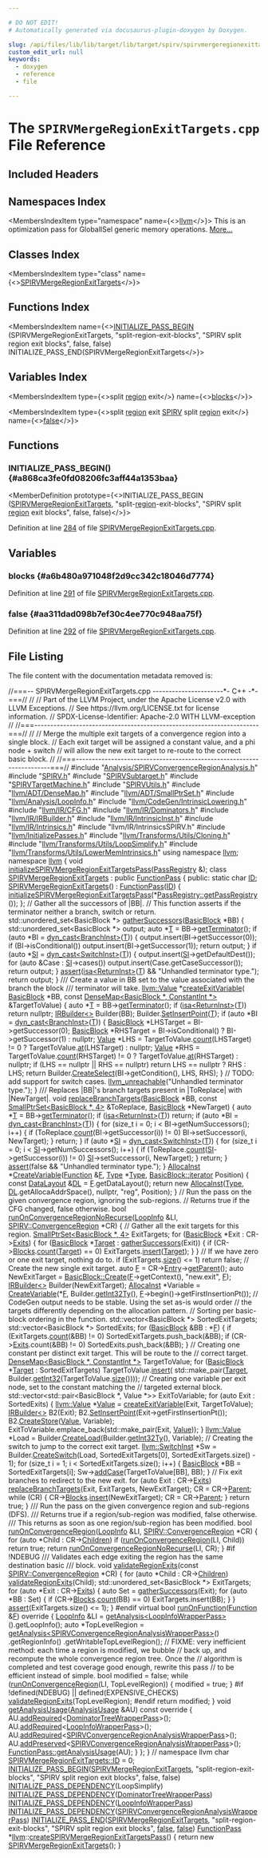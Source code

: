 ```yaml
---

# DO NOT EDIT!
# Automatically generated via docusaurus-plugin-doxygen by Doxygen.

slug: /api/files/lib/lib/target/lib/target/spirv/spirvmergeregionexittargets-cpp
custom_edit_url: null
keywords:
  - doxygen
  - reference
  - file

---
```





# The `SPIRVMergeRegionExitTargets.cpp` File Reference

<DoxygenPage pluginConfig={pluginConfig}>



## Included Headers

<IncludesList>
<IncludesListItem
  filePath="Analysis/SPIRVConvergenceRegionAnalysis.h"
  permalink="/docs/api/files/lib/lib/target/lib/target/spirv/lib/target/spirv/analysis/spirvconvergenceregionanalysis-h"
  isLocal="true" />
<IncludesListItem
  filePath="SPIRV.h"
  permalink="/docs/api/files/lib/lib/target/lib/target/spirv/spirv-h"
  isLocal="true" />
<IncludesListItem
  filePath="SPIRVSubtarget.h"
  permalink="/docs/api/files/lib/lib/target/lib/target/spirv/spirvsubtarget-h"
  isLocal="true" />
<IncludesListItem
  filePath="SPIRVTargetMachine.h"
  permalink="/docs/api/files/lib/lib/target/lib/target/spirv/spirvtargetmachine-h"
  isLocal="true" />
<IncludesListItem
  filePath="SPIRVUtils.h"
  permalink="/docs/api/files/lib/lib/target/lib/target/spirv/spirvutils-h"
  isLocal="true" />
<IncludesListItem
  filePath="llvm/ADT/DenseMap.h"
  permalink="/docs/api/files/include/include/llvm/include/llvm/adt/densemap-h"
  isLocal="true" />
<IncludesListItem
  filePath="llvm/ADT/SmallPtrSet.h"
  permalink="/docs/api/files/include/include/llvm/include/llvm/adt/smallptrset-h"
  isLocal="true" />
<IncludesListItem
  filePath="llvm/Analysis/LoopInfo.h"
  permalink="/docs/api/files/include/include/llvm/include/llvm/analysis/loopinfo-h"
  isLocal="true" />
<IncludesListItem
  filePath="llvm/CodeGen/IntrinsicLowering.h"
  permalink="/docs/api/files/include/include/llvm/include/llvm/codegen/intrinsiclowering-h"
  isLocal="true" />
<IncludesListItem
  filePath="llvm/IR/CFG.h"
  permalink="/docs/api/files/include/include/llvm/include/llvm/ir/cfg-h"
  isLocal="true" />
<IncludesListItem
  filePath="llvm/IR/Dominators.h"
  permalink="/docs/api/files/include/include/llvm/include/llvm/ir/dominators-h"
  isLocal="true" />
<IncludesListItem
  filePath="llvm/IR/IRBuilder.h"
  permalink="/docs/api/files/include/include/llvm/include/llvm/ir/irbuilder-h"
  isLocal="true" />
<IncludesListItem
  filePath="llvm/IR/IntrinsicInst.h"
  permalink="/docs/api/files/include/include/llvm/include/llvm/ir/intrinsicinst-h"
  isLocal="true" />
<IncludesListItem
  filePath="llvm/IR/Intrinsics.h"
  permalink="/docs/api/files/include/include/llvm/include/llvm/ir/intrinsics-h"
  isLocal="true" />
<IncludesListItem
  filePath="llvm/IR/IntrinsicsSPIRV.h"
  permalink=""
  isLocal="true" />
<IncludesListItem
  filePath="llvm/InitializePasses.h"
  permalink="/docs/api/files/include/include/llvm/initializepasses-h"
  isLocal="true" />
<IncludesListItem
  filePath="llvm/Transforms/Utils/Cloning.h"
  permalink="/docs/api/files/include/include/llvm/include/llvm/transforms/include/llvm/transforms/utils/cloning-h"
  isLocal="true" />
<IncludesListItem
  filePath="llvm/Transforms/Utils/LoopSimplify.h"
  permalink="/docs/api/files/include/include/llvm/include/llvm/transforms/include/llvm/transforms/utils/loopsimplify-h"
  isLocal="true" />
<IncludesListItem
  filePath="llvm/Transforms/Utils/LowerMemIntrinsics.h"
  permalink="/docs/api/files/include/include/llvm/include/llvm/transforms/include/llvm/transforms/utils/lowermemintrinsics-h"
  isLocal="true" />
</IncludesList>

## Namespaces Index

<MembersIndex>

<MembersIndexItem
  type="namespace"
  name={<><a href="/docs/api/namespaces/llvm">llvm</a></>}>
This is an optimization pass for GlobalISel generic memory operations. <a href="/docs/api/namespaces/llvm/#details">More...</a>
</MembersIndexItem>

</MembersIndex>

## Classes Index

<MembersIndex>

<MembersIndexItem
  type="class"
  name={<><a href="/docs/api/classes/llvm/spirvmergeregionexittargets">SPIRVMergeRegionExitTargets</a></>}>
</MembersIndexItem>

</MembersIndex>

## Functions Index

<MembersIndex>

<MembersIndexItem
  name={<><a href="#a868ca3fe0fd08206fc3aff44a1353baa">INITIALIZE&#95;PASS&#95;BEGIN</a> (SPIRVMergeRegionExitTargets, &quot;split-region-exit-blocks&quot;, &quot;SPIRV split region exit blocks&quot;, false, false) INITIALIZE&#95;PASS&#95;END(SPIRVMergeRegionExitTargets</>}>
</MembersIndexItem>

</MembersIndex>

## Variables Index

<MembersIndex>

<MembersIndexItem
  type={<>split <a href="/docs/api/files/lib/lib/target/lib/target/spirv/lib/target/spirv/analysis/spirvconvergenceregionanalysis-cpp/#a33444c93840b9e9bfdd93c96394c3408">region</a> exit</>}
  name={<><a href="#a6b480a971048f2d9cc342c18046d7774">blocks</a></>}>
</MembersIndexItem>

<MembersIndexItem
  type={<>split <a href="/docs/api/files/lib/lib/target/lib/target/spirv/lib/target/spirv/analysis/spirvconvergenceregionanalysis-cpp/#a33444c93840b9e9bfdd93c96394c3408">region</a> exit <a href="/docs/api/files/lib/lib/target/lib/target/spirv/spirvstructurizer-cpp/#abe947e84f8f6f19b15302c1641ad8415">SPIRV</a> split <a href="/docs/api/files/lib/lib/target/lib/target/spirv/lib/target/spirv/analysis/spirvconvergenceregionanalysis-cpp/#a33444c93840b9e9bfdd93c96394c3408">region</a> exit</>}
  name={<><a href="#aa311dad098b7ef30c4ee770c948aa75f">false</a></>}>
</MembersIndexItem>

</MembersIndex>


<SectionDefinition>

## Functions

### INITIALIZE&#95;PASS&#95;BEGIN() {#a868ca3fe0fd08206fc3aff44a1353baa}

<MemberDefinition
  prototype={<>INITIALIZE&#95;PASS&#95;BEGIN (<a href="/docs/api/classes/llvm/spirvmergeregionexittargets">SPIRVMergeRegionExitTargets</a>, &quot;split-<a href="/docs/api/files/lib/lib/target/lib/target/spirv/lib/target/spirv/analysis/spirvconvergenceregionanalysis-cpp/#a33444c93840b9e9bfdd93c96394c3408">region</a>-exit-blocks&quot;, &quot;SPIRV split <a href="/docs/api/files/lib/lib/target/lib/target/spirv/lib/target/spirv/analysis/spirvconvergenceregionanalysis-cpp/#a33444c93840b9e9bfdd93c96394c3408">region</a> exit blocks&quot;, false, false)</>}>

Definition at line <a href="#l00284">284</a> of file <a href="/docs/api/files/lib/lib/target/lib/target/spirv/spirvmergeregionexittargets-cpp">SPIRVMergeRegionExitTargets.cpp</a>.
</MemberDefinition>

</SectionDefinition>

<SectionDefinition>

## Variables

### blocks {#a6b480a971048f2d9cc342c18046d7774}

<MemberDefinition
  prototype="split region exit SPIRV split region exit blocks">

Definition at line <a href="#l00291">291</a> of file <a href="/docs/api/files/lib/lib/target/lib/target/spirv/spirvmergeregionexittargets-cpp">SPIRVMergeRegionExitTargets.cpp</a>.
</MemberDefinition>

### false {#aa311dad098b7ef30c4ee770c948aa75f}

<MemberDefinition
  prototype="split region exit SPIRV split region exit false">

Definition at line <a href="#l00292">292</a> of file <a href="/docs/api/files/lib/lib/target/lib/target/spirv/spirvmergeregionexittargets-cpp">SPIRVMergeRegionExitTargets.cpp</a>.
</MemberDefinition>

</SectionDefinition>

## File Listing

The file content with the documentation metadata removed is:

<ProgramListing>

<Link id="l00001" /><CodeLine lineNumber="1"><Highlight kind="comment">//===-- SPIRVMergeRegionExitTargets.cpp ----------------------&#42;- C++ -&#42;-===//</Highlight><Highlight kind="normal"></Highlight></CodeLine>
<Link id="l00002" /><CodeLine lineNumber="2"><Highlight kind="normal"></Highlight><Highlight kind="comment">//</Highlight><Highlight kind="normal"></Highlight></CodeLine>
<Link id="l00003" /><CodeLine lineNumber="3"><Highlight kind="normal"></Highlight><Highlight kind="comment">// Part of the LLVM Project, under the Apache License v2.0 with LLVM Exceptions.</Highlight><Highlight kind="normal"></Highlight></CodeLine>
<Link id="l00004" /><CodeLine lineNumber="4"><Highlight kind="normal"></Highlight><Highlight kind="comment">// See https://llvm.org/LICENSE.txt for license information.</Highlight><Highlight kind="normal"></Highlight></CodeLine>
<Link id="l00005" /><CodeLine lineNumber="5"><Highlight kind="normal"></Highlight><Highlight kind="comment">// SPDX-License-Identifier: Apache-2.0 WITH LLVM-exception</Highlight><Highlight kind="normal"></Highlight></CodeLine>
<Link id="l00006" /><CodeLine lineNumber="6"><Highlight kind="normal"></Highlight><Highlight kind="comment">//</Highlight><Highlight kind="normal"></Highlight></CodeLine>
<Link id="l00007" /><CodeLine lineNumber="7"><Highlight kind="normal"></Highlight><Highlight kind="comment">//===----------------------------------------------------------------------===//</Highlight><Highlight kind="normal"></Highlight></CodeLine>
<Link id="l00008" /><CodeLine lineNumber="8"><Highlight kind="normal"></Highlight><Highlight kind="comment">//</Highlight><Highlight kind="normal"></Highlight></CodeLine>
<Link id="l00009" /><CodeLine lineNumber="9"><Highlight kind="normal"></Highlight><Highlight kind="comment">// Merge the multiple exit targets of a convergence region into a single block.</Highlight><Highlight kind="normal"></Highlight></CodeLine>
<Link id="l00010" /><CodeLine lineNumber="10"><Highlight kind="normal"></Highlight><Highlight kind="comment">// Each exit target will be assigned a constant value, and a phi node + switch</Highlight><Highlight kind="normal"></Highlight></CodeLine>
<Link id="l00011" /><CodeLine lineNumber="11"><Highlight kind="normal"></Highlight><Highlight kind="comment">// will allow the new exit target to re-route to the correct basic block.</Highlight><Highlight kind="normal"></Highlight></CodeLine>
<Link id="l00012" /><CodeLine lineNumber="12"><Highlight kind="normal"></Highlight><Highlight kind="comment">//</Highlight><Highlight kind="normal"></Highlight></CodeLine>
<Link id="l00013" /><CodeLine lineNumber="13"><Highlight kind="normal"></Highlight><Highlight kind="comment">//===----------------------------------------------------------------------===//</Highlight><Highlight kind="normal"></Highlight></CodeLine>
<Link id="l00014" /><CodeLine lineNumber="14"><Highlight kind="normal"></Highlight></CodeLine>
<Link id="l00015" /><CodeLine lineNumber="15"><Highlight kind="normal"></Highlight><Highlight kind="preprocessor">#include &quot;<a href="/docs/api/files/lib/lib/target/lib/target/spirv/lib/target/spirv/analysis/spirvconvergenceregionanalysis-h">Analysis/SPIRVConvergenceRegionAnalysis.h</a>&quot;</Highlight><Highlight kind="normal"></Highlight></CodeLine>
<Link id="l00016" /><CodeLine lineNumber="16"><Highlight kind="normal"></Highlight><Highlight kind="preprocessor">#include &quot;<a href="/docs/api/files/lib/lib/target/lib/target/spirv/spirv-h">SPIRV.h</a>&quot;</Highlight><Highlight kind="normal"></Highlight></CodeLine>
<Link id="l00017" /><CodeLine lineNumber="17"><Highlight kind="normal"></Highlight><Highlight kind="preprocessor">#include &quot;<a href="/docs/api/files/lib/lib/target/lib/target/spirv/spirvsubtarget-h">SPIRVSubtarget.h</a>&quot;</Highlight><Highlight kind="normal"></Highlight></CodeLine>
<Link id="l00018" /><CodeLine lineNumber="18"><Highlight kind="normal"></Highlight><Highlight kind="preprocessor">#include &quot;<a href="/docs/api/files/lib/lib/target/lib/target/spirv/spirvtargetmachine-h">SPIRVTargetMachine.h</a>&quot;</Highlight><Highlight kind="normal"></Highlight></CodeLine>
<Link id="l00019" /><CodeLine lineNumber="19"><Highlight kind="normal"></Highlight><Highlight kind="preprocessor">#include &quot;<a href="/docs/api/files/lib/lib/target/lib/target/spirv/spirvutils-h">SPIRVUtils.h</a>&quot;</Highlight><Highlight kind="normal"></Highlight></CodeLine>
<Link id="l00020" /><CodeLine lineNumber="20"><Highlight kind="normal"></Highlight><Highlight kind="preprocessor">#include &quot;<a href="/docs/api/files/include/include/llvm/include/llvm/adt/densemap-h">llvm/ADT/DenseMap.h</a>&quot;</Highlight><Highlight kind="normal"></Highlight></CodeLine>
<Link id="l00021" /><CodeLine lineNumber="21"><Highlight kind="normal"></Highlight><Highlight kind="preprocessor">#include &quot;<a href="/docs/api/files/include/include/llvm/include/llvm/adt/smallptrset-h">llvm/ADT/SmallPtrSet.h</a>&quot;</Highlight><Highlight kind="normal"></Highlight></CodeLine>
<Link id="l00022" /><CodeLine lineNumber="22"><Highlight kind="normal"></Highlight><Highlight kind="preprocessor">#include &quot;<a href="/docs/api/files/include/include/llvm/include/llvm/analysis/loopinfo-h">llvm/Analysis/LoopInfo.h</a>&quot;</Highlight><Highlight kind="normal"></Highlight></CodeLine>
<Link id="l00023" /><CodeLine lineNumber="23"><Highlight kind="normal"></Highlight><Highlight kind="preprocessor">#include &quot;<a href="/docs/api/files/include/include/llvm/include/llvm/codegen/intrinsiclowering-h">llvm/CodeGen/IntrinsicLowering.h</a>&quot;</Highlight><Highlight kind="normal"></Highlight></CodeLine>
<Link id="l00024" /><CodeLine lineNumber="24"><Highlight kind="normal"></Highlight><Highlight kind="preprocessor">#include &quot;<a href="/docs/api/files/include/include/llvm/include/llvm/ir/cfg-h">llvm/IR/CFG.h</a>&quot;</Highlight><Highlight kind="normal"></Highlight></CodeLine>
<Link id="l00025" /><CodeLine lineNumber="25"><Highlight kind="normal"></Highlight><Highlight kind="preprocessor">#include &quot;<a href="/docs/api/files/include/include/llvm/include/llvm/ir/dominators-h">llvm/IR/Dominators.h</a>&quot;</Highlight><Highlight kind="normal"></Highlight></CodeLine>
<Link id="l00026" /><CodeLine lineNumber="26"><Highlight kind="normal"></Highlight><Highlight kind="preprocessor">#include &quot;<a href="/docs/api/files/include/include/llvm/include/llvm/ir/irbuilder-h">llvm/IR/IRBuilder.h</a>&quot;</Highlight><Highlight kind="normal"></Highlight></CodeLine>
<Link id="l00027" /><CodeLine lineNumber="27"><Highlight kind="normal"></Highlight><Highlight kind="preprocessor">#include &quot;<a href="/docs/api/files/include/include/llvm/include/llvm/ir/intrinsicinst-h">llvm/IR/IntrinsicInst.h</a>&quot;</Highlight><Highlight kind="normal"></Highlight></CodeLine>
<Link id="l00028" /><CodeLine lineNumber="28"><Highlight kind="normal"></Highlight><Highlight kind="preprocessor">#include &quot;<a href="/docs/api/files/include/include/llvm/include/llvm/ir/intrinsics-h">llvm/IR/Intrinsics.h</a>&quot;</Highlight><Highlight kind="normal"></Highlight></CodeLine>
<Link id="l00029" /><CodeLine lineNumber="29"><Highlight kind="normal"></Highlight><Highlight kind="preprocessor">#include &quot;llvm/IR/IntrinsicsSPIRV.h&quot;</Highlight><Highlight kind="normal"></Highlight></CodeLine>
<Link id="l00030" /><CodeLine lineNumber="30"><Highlight kind="normal"></Highlight><Highlight kind="preprocessor">#include &quot;<a href="/docs/api/files/include/include/llvm/initializepasses-h">llvm/InitializePasses.h</a>&quot;</Highlight><Highlight kind="normal"></Highlight></CodeLine>
<Link id="l00031" /><CodeLine lineNumber="31"><Highlight kind="normal"></Highlight><Highlight kind="preprocessor">#include &quot;<a href="/docs/api/files/include/include/llvm/include/llvm/transforms/include/llvm/transforms/utils/cloning-h">llvm/Transforms/Utils/Cloning.h</a>&quot;</Highlight><Highlight kind="normal"></Highlight></CodeLine>
<Link id="l00032" /><CodeLine lineNumber="32"><Highlight kind="normal"></Highlight><Highlight kind="preprocessor">#include &quot;<a href="/docs/api/files/include/include/llvm/include/llvm/transforms/include/llvm/transforms/utils/loopsimplify-h">llvm/Transforms/Utils/LoopSimplify.h</a>&quot;</Highlight><Highlight kind="normal"></Highlight></CodeLine>
<Link id="l00033" /><CodeLine lineNumber="33"><Highlight kind="normal"></Highlight><Highlight kind="preprocessor">#include &quot;<a href="/docs/api/files/include/include/llvm/include/llvm/transforms/include/llvm/transforms/utils/lowermemintrinsics-h">llvm/Transforms/Utils/LowerMemIntrinsics.h</a>&quot;</Highlight><Highlight kind="normal"></Highlight></CodeLine>
<Link id="l00034" /><CodeLine lineNumber="34"><Highlight kind="normal"></Highlight></CodeLine>
<Link id="l00035" /><CodeLine lineNumber="35"><Highlight kind="normal"></Highlight><Highlight kind="keyword">using namespace </Highlight><Highlight kind="normal"><a href="/docs/api/namespaces/llvm">llvm</a>;</Highlight></CodeLine>
<Link id="l00036" /><CodeLine lineNumber="36"><Highlight kind="normal"></Highlight></CodeLine>
<Link id="l00037" /><CodeLine lineNumber="37"><Highlight kind="normal"></Highlight><Highlight kind="keyword">namespace </Highlight><Highlight kind="normal"><a href="/docs/api/namespaces/llvm">llvm</a> &#123;</Highlight></CodeLine>
<Link id="l00038" /><CodeLine lineNumber="38" lineLink="/docs/api/namespaces/llvm/#a430c0cf370e733298df67b6d531e85fb"><Highlight kind="normal"></Highlight><Highlight kind="keywordtype">void</Highlight><Highlight kind="normal"> <a href="/docs/api/namespaces/llvm/#a430c0cf370e733298df67b6d531e85fb">initializeSPIRVMergeRegionExitTargetsPass</a>(<a href="/docs/api/classes/llvm/passregistry">PassRegistry</a> &amp;);</Highlight></CodeLine>
<Link id="l00039" /><CodeLine lineNumber="39"><Highlight kind="normal"></Highlight></CodeLine>
<Link id="l00040" /><CodeLine lineNumber="40" lineLink="/docs/api/classes/llvm/spirvmergeregionexittargets"><Highlight kind="normal"></Highlight><Highlight kind="keyword">class </Highlight><Highlight kind="normal"><a href="/docs/api/classes/llvm/spirvmergeregionexittargets/#a58dcf74500ebec372461f0eea22c0c12">SPIRVMergeRegionExitTargets</a> : </Highlight><Highlight kind="keyword">public</Highlight><Highlight kind="normal"> <a href="/docs/api/classes/llvm/functionpass/#a7691d83e3561f781cae4ce4a01bdfa93">FunctionPass</a> &#123;</Highlight></CodeLine>
<Link id="l00041" /><CodeLine lineNumber="41"><Highlight kind="normal"></Highlight><Highlight kind="keyword">public</Highlight><Highlight kind="normal">:</Highlight></CodeLine>
<Link id="l00042" /><CodeLine lineNumber="42" lineLink="/docs/api/classes/llvm/spirvmergeregionexittargets/#ab868af0b380c4241d617f133a85f3b58"><Highlight kind="normal">  </Highlight><Highlight kind="keyword">static</Highlight><Highlight kind="normal"> </Highlight><Highlight kind="keywordtype">char</Highlight><Highlight kind="normal"> <a href="/docs/api/classes/llvm/spirvmergeregionexittargets/#ab868af0b380c4241d617f133a85f3b58">ID</a>;</Highlight></CodeLine>
<Link id="l00043" /><CodeLine lineNumber="43"><Highlight kind="normal"></Highlight></CodeLine>
<Link id="l00044" /><CodeLine lineNumber="44" lineLink="/docs/api/classes/llvm/spirvmergeregionexittargets/#a58dcf74500ebec372461f0eea22c0c12"><Highlight kind="normal">  <a href="/docs/api/classes/llvm/spirvmergeregionexittargets/#a58dcf74500ebec372461f0eea22c0c12">SPIRVMergeRegionExitTargets</a>() : <a href="/docs/api/classes/llvm/functionpass/#a7691d83e3561f781cae4ce4a01bdfa93">FunctionPass</a>(<a href="/docs/api/classes/llvm/spirvmergeregionexittargets/#ab868af0b380c4241d617f133a85f3b58">ID</a>) &#123;</Highlight></CodeLine>
<Link id="l00045" /><CodeLine lineNumber="45"><Highlight kind="normal">    <a href="/docs/api/namespaces/llvm/#a430c0cf370e733298df67b6d531e85fb">initializeSPIRVMergeRegionExitTargetsPass</a>(&#42;<a href="/docs/api/classes/llvm/passregistry/#a05a729900b76c89e808c6c3094921b2f">PassRegistry::getPassRegistry</a>());</Highlight></CodeLine>
<Link id="l00046" /><CodeLine lineNumber="46"><Highlight kind="normal">  &#125;;</Highlight></CodeLine>
<Link id="l00047" /><CodeLine lineNumber="47"><Highlight kind="normal"></Highlight></CodeLine>
<Link id="l00048" /><CodeLine lineNumber="48"><Highlight kind="normal">  </Highlight><Highlight kind="comment">// Gather all the successors of |BB|.</Highlight><Highlight kind="normal"></Highlight></CodeLine>
<Link id="l00049" /><CodeLine lineNumber="49"><Highlight kind="normal">  </Highlight><Highlight kind="comment">// This function asserts if the terminator neither a branch, switch or return.</Highlight><Highlight kind="normal"></Highlight></CodeLine>
<Link id="l00050" /><CodeLine lineNumber="50" lineLink="/docs/api/classes/llvm/spirvmergeregionexittargets/#a1ec0b67cb3bfede0da5e10a3ef76d9eb"><Highlight kind="normal">  std::unordered&#95;set&lt;BasicBlock &#42;&gt; <a href="/docs/api/classes/llvm/spirvmergeregionexittargets/#a1ec0b67cb3bfede0da5e10a3ef76d9eb">gatherSuccessors</a>(<a href="/docs/api/classes/llvm/basicblock">BasicBlock</a> &#42;BB) &#123;</Highlight></CodeLine>
<Link id="l00051" /><CodeLine lineNumber="51"><Highlight kind="normal">    std::unordered&#95;set&lt;BasicBlock &#42;&gt; output;</Highlight></CodeLine>
<Link id="l00052" /><CodeLine lineNumber="52"><Highlight kind="normal">    </Highlight><Highlight kind="keyword">auto</Highlight><Highlight kind="normal"> &#42;<a href="/docs/api/files/lib/lib/target/lib/target/mips/mips16isellowering-cpp/#a0acb682b8260ab1c60b918599864e2e5">T</a> = BB-&gt;<a href="/docs/api/classes/llvm/basicblock/#aef9e9fcf4c5dfce90276ca16d91b8e46">getTerminator</a>();</Highlight></CodeLine>
<Link id="l00053" /><CodeLine lineNumber="53"><Highlight kind="normal"></Highlight></CodeLine>
<Link id="l00054" /><CodeLine lineNumber="54"><Highlight kind="normal">    </Highlight><Highlight kind="keywordflow">if</Highlight><Highlight kind="normal"> (</Highlight><Highlight kind="keyword">auto</Highlight><Highlight kind="normal"> &#42;BI = <a href="/docs/api/namespaces/llvm/#a22eeee01734061ac1b31ccd994c49eef">dyn&#95;cast&lt;BranchInst&gt;</a>(<a href="/docs/api/files/lib/lib/target/lib/target/mips/mips16isellowering-cpp/#a0acb682b8260ab1c60b918599864e2e5">T</a>)) &#123;</Highlight></CodeLine>
<Link id="l00055" /><CodeLine lineNumber="55"><Highlight kind="normal">      output.insert(BI-&gt;getSuccessor(0));</Highlight></CodeLine>
<Link id="l00056" /><CodeLine lineNumber="56"><Highlight kind="normal">      </Highlight><Highlight kind="keywordflow">if</Highlight><Highlight kind="normal"> (BI-&gt;isConditional())</Highlight></CodeLine>
<Link id="l00057" /><CodeLine lineNumber="57"><Highlight kind="normal">        output.insert(BI-&gt;getSuccessor(1));</Highlight></CodeLine>
<Link id="l00058" /><CodeLine lineNumber="58"><Highlight kind="normal">      </Highlight><Highlight kind="keywordflow">return</Highlight><Highlight kind="normal"> output;</Highlight></CodeLine>
<Link id="l00059" /><CodeLine lineNumber="59"><Highlight kind="normal">    &#125;</Highlight></CodeLine>
<Link id="l00060" /><CodeLine lineNumber="60"><Highlight kind="normal"></Highlight></CodeLine>
<Link id="l00061" /><CodeLine lineNumber="61"><Highlight kind="normal">    </Highlight><Highlight kind="keywordflow">if</Highlight><Highlight kind="normal"> (</Highlight><Highlight kind="keyword">auto</Highlight><Highlight kind="normal"> &#42;<a href="/docs/api/namespaces/llvm/si">SI</a> = <a href="/docs/api/namespaces/llvm/#a22eeee01734061ac1b31ccd994c49eef">dyn&#95;cast&lt;SwitchInst&gt;</a>(<a href="/docs/api/files/lib/lib/target/lib/target/mips/mips16isellowering-cpp/#a0acb682b8260ab1c60b918599864e2e5">T</a>)) &#123;</Highlight></CodeLine>
<Link id="l00062" /><CodeLine lineNumber="62"><Highlight kind="normal">      output.insert(<a href="/docs/api/namespaces/llvm/si">SI</a>-&gt;getDefaultDest());</Highlight></CodeLine>
<Link id="l00063" /><CodeLine lineNumber="63"><Highlight kind="normal">      </Highlight><Highlight kind="keywordflow">for</Highlight><Highlight kind="normal"> (</Highlight><Highlight kind="keyword">auto</Highlight><Highlight kind="normal"> &amp;Case : <a href="/docs/api/namespaces/llvm/si">SI</a>-&gt;cases())</Highlight></CodeLine>
<Link id="l00064" /><CodeLine lineNumber="64"><Highlight kind="normal">        output.insert(Case.getCaseSuccessor());</Highlight></CodeLine>
<Link id="l00065" /><CodeLine lineNumber="65"><Highlight kind="normal">      </Highlight><Highlight kind="keywordflow">return</Highlight><Highlight kind="normal"> output;</Highlight></CodeLine>
<Link id="l00066" /><CodeLine lineNumber="66"><Highlight kind="normal">    &#125;</Highlight></CodeLine>
<Link id="l00067" /><CodeLine lineNumber="67"><Highlight kind="normal"></Highlight></CodeLine>
<Link id="l00068" /><CodeLine lineNumber="68"><Highlight kind="normal">    <a href="/docs/api/files/lib/lib/target/lib/target/amdgpu/silowercontrolflow-cpp/#a4868c5d81c5ccc98c47aeab6244346a0">assert</a>(<a href="/docs/api/namespaces/llvm/#a92ca992e52dddc420f4b069cae06dfbe">isa&lt;ReturnInst&gt;</a>(<a href="/docs/api/files/lib/lib/target/lib/target/mips/mips16isellowering-cpp/#a0acb682b8260ab1c60b918599864e2e5">T</a>) &amp;&amp; </Highlight><Highlight kind="stringliteral">&quot;Unhandled terminator type.&quot;</Highlight><Highlight kind="normal">);</Highlight></CodeLine>
<Link id="l00069" /><CodeLine lineNumber="69"><Highlight kind="normal">    </Highlight><Highlight kind="keywordflow">return</Highlight><Highlight kind="normal"> output;</Highlight></CodeLine>
<Link id="l00070" /><CodeLine lineNumber="70"><Highlight kind="normal">  &#125;</Highlight></CodeLine>
<Link id="l00071" /><CodeLine lineNumber="71"><Highlight kind="normal"></Highlight><Highlight kind="comment"></Highlight></CodeLine>
<Link id="l00072" /><CodeLine lineNumber="72"><Highlight kind="comment">  /// Create a value in BB set to the value associated with the branch the block</Highlight></CodeLine>
<Link id="l00073" /><CodeLine lineNumber="73"><Highlight kind="comment">  /// terminator will take.</Highlight><Highlight kind="normal"></Highlight></CodeLine>
<Link id="l00074" /><CodeLine lineNumber="74" lineLink="/docs/api/classes/llvm/spirvmergeregionexittargets/#a8fcf014aa7d3fd2461ab2349b397b647"><Highlight kind="normal">  <a href="/docs/api/classes/llvm/value">llvm::Value</a> &#42;<a href="/docs/api/classes/llvm/spirvmergeregionexittargets/#a8fcf014aa7d3fd2461ab2349b397b647">createExitVariable</a>(</Highlight></CodeLine>
<Link id="l00075" /><CodeLine lineNumber="75"><Highlight kind="normal">      <a href="/docs/api/classes/llvm/basicblock">BasicBlock</a> &#42;BB,</Highlight></CodeLine>
<Link id="l00076" /><CodeLine lineNumber="76"><Highlight kind="normal">      </Highlight><Highlight kind="keyword">const</Highlight><Highlight kind="normal"> <a href="/docs/api/classes/llvm/densemap">DenseMap&lt;BasicBlock &#42;, ConstantInt &#42;&gt;</a> &amp;TargetToValue) &#123;</Highlight></CodeLine>
<Link id="l00077" /><CodeLine lineNumber="77"><Highlight kind="normal">    </Highlight><Highlight kind="keyword">auto</Highlight><Highlight kind="normal"> &#42;<a href="/docs/api/files/lib/lib/target/lib/target/mips/mips16isellowering-cpp/#a0acb682b8260ab1c60b918599864e2e5">T</a> = BB-&gt;<a href="/docs/api/classes/llvm/basicblock/#aef9e9fcf4c5dfce90276ca16d91b8e46">getTerminator</a>();</Highlight></CodeLine>
<Link id="l00078" /><CodeLine lineNumber="78"><Highlight kind="normal">    </Highlight><Highlight kind="keywordflow">if</Highlight><Highlight kind="normal"> (<a href="/docs/api/namespaces/llvm/#a92ca992e52dddc420f4b069cae06dfbe">isa&lt;ReturnInst&gt;</a>(<a href="/docs/api/files/lib/lib/target/lib/target/mips/mips16isellowering-cpp/#a0acb682b8260ab1c60b918599864e2e5">T</a>))</Highlight></CodeLine>
<Link id="l00079" /><CodeLine lineNumber="79"><Highlight kind="normal">      </Highlight><Highlight kind="keywordflow">return</Highlight><Highlight kind="normal"> </Highlight><Highlight kind="keyword">nullptr</Highlight><Highlight kind="normal">;</Highlight></CodeLine>
<Link id="l00080" /><CodeLine lineNumber="80"><Highlight kind="normal"></Highlight></CodeLine>
<Link id="l00081" /><CodeLine lineNumber="81"><Highlight kind="normal">    <a href="/docs/api/classes/llvm/irbuilder">IRBuilder&lt;&gt;</a> Builder(BB);</Highlight></CodeLine>
<Link id="l00082" /><CodeLine lineNumber="82"><Highlight kind="normal">    Builder.<a href="/docs/api/classes/llvm/irbuilderbase/#ace45cae6925c65e9d6916e09dd5b17cc">SetInsertPoint</a>(<a href="/docs/api/files/lib/lib/target/lib/target/mips/mips16isellowering-cpp/#a0acb682b8260ab1c60b918599864e2e5">T</a>);</Highlight></CodeLine>
<Link id="l00083" /><CodeLine lineNumber="83"><Highlight kind="normal"></Highlight></CodeLine>
<Link id="l00084" /><CodeLine lineNumber="84"><Highlight kind="normal">    </Highlight><Highlight kind="keywordflow">if</Highlight><Highlight kind="normal"> (</Highlight><Highlight kind="keyword">auto</Highlight><Highlight kind="normal"> &#42;BI = <a href="/docs/api/namespaces/llvm/#a22eeee01734061ac1b31ccd994c49eef">dyn&#95;cast&lt;BranchInst&gt;</a>(<a href="/docs/api/files/lib/lib/target/lib/target/mips/mips16isellowering-cpp/#a0acb682b8260ab1c60b918599864e2e5">T</a>)) &#123;</Highlight></CodeLine>
<Link id="l00085" /><CodeLine lineNumber="85"><Highlight kind="normal"></Highlight></CodeLine>
<Link id="l00086" /><CodeLine lineNumber="86"><Highlight kind="normal">      <a href="/docs/api/classes/llvm/basicblock">BasicBlock</a> &#42;LHSTarget = BI-&gt;getSuccessor(0);</Highlight></CodeLine>
<Link id="l00087" /><CodeLine lineNumber="87"><Highlight kind="normal">      <a href="/docs/api/classes/llvm/basicblock">BasicBlock</a> &#42;RHSTarget =</Highlight></CodeLine>
<Link id="l00088" /><CodeLine lineNumber="88"><Highlight kind="normal">          BI-&gt;isConditional() ? BI-&gt;getSuccessor(1) : </Highlight><Highlight kind="keyword">nullptr</Highlight><Highlight kind="normal">;</Highlight></CodeLine>
<Link id="l00089" /><CodeLine lineNumber="89"><Highlight kind="normal"></Highlight></CodeLine>
<Link id="l00090" /><CodeLine lineNumber="90"><Highlight kind="normal">      <a href="/docs/api/classes/llvm/value">Value</a> &#42;LHS = TargetToValue.<a href="/docs/api/classes/llvm/densemapbase/#a53408c95a7bfb5443b43fb2134c3eb23">count</a>(LHSTarget) != 0</Highlight></CodeLine>
<Link id="l00091" /><CodeLine lineNumber="91"><Highlight kind="normal">                       ? TargetToValue.<a href="/docs/api/classes/llvm/densemapbase/#a6cf1231457e9dca2d160ee236da9dfaa">at</a>(LHSTarget)</Highlight></CodeLine>
<Link id="l00092" /><CodeLine lineNumber="92"><Highlight kind="normal">                       : </Highlight><Highlight kind="keyword">nullptr</Highlight><Highlight kind="normal">;</Highlight></CodeLine>
<Link id="l00093" /><CodeLine lineNumber="93"><Highlight kind="normal">      <a href="/docs/api/classes/llvm/value">Value</a> &#42;RHS = TargetToValue.<a href="/docs/api/classes/llvm/densemapbase/#a53408c95a7bfb5443b43fb2134c3eb23">count</a>(RHSTarget) != 0</Highlight></CodeLine>
<Link id="l00094" /><CodeLine lineNumber="94"><Highlight kind="normal">                       ? TargetToValue.<a href="/docs/api/classes/llvm/densemapbase/#a6cf1231457e9dca2d160ee236da9dfaa">at</a>(RHSTarget)</Highlight></CodeLine>
<Link id="l00095" /><CodeLine lineNumber="95"><Highlight kind="normal">                       : </Highlight><Highlight kind="keyword">nullptr</Highlight><Highlight kind="normal">;</Highlight></CodeLine>
<Link id="l00096" /><CodeLine lineNumber="96"><Highlight kind="normal"></Highlight></CodeLine>
<Link id="l00097" /><CodeLine lineNumber="97"><Highlight kind="normal">      </Highlight><Highlight kind="keywordflow">if</Highlight><Highlight kind="normal"> (LHS == </Highlight><Highlight kind="keyword">nullptr</Highlight><Highlight kind="normal"> || RHS == </Highlight><Highlight kind="keyword">nullptr</Highlight><Highlight kind="normal">)</Highlight></CodeLine>
<Link id="l00098" /><CodeLine lineNumber="98"><Highlight kind="normal">        </Highlight><Highlight kind="keywordflow">return</Highlight><Highlight kind="normal"> LHS == </Highlight><Highlight kind="keyword">nullptr</Highlight><Highlight kind="normal"> ? RHS : LHS;</Highlight></CodeLine>
<Link id="l00099" /><CodeLine lineNumber="99"><Highlight kind="normal">      </Highlight><Highlight kind="keywordflow">return</Highlight><Highlight kind="normal"> Builder.<a href="/docs/api/classes/llvm/irbuilderbase/#a49b228f797f9b3563256da446100c3ac">CreateSelect</a>(BI-&gt;getCondition(), LHS, RHS);</Highlight></CodeLine>
<Link id="l00100" /><CodeLine lineNumber="100"><Highlight kind="normal">    &#125;</Highlight></CodeLine>
<Link id="l00101" /><CodeLine lineNumber="101"><Highlight kind="normal"></Highlight></CodeLine>
<Link id="l00102" /><CodeLine lineNumber="102"><Highlight kind="normal">    </Highlight><Highlight kind="comment">// TODO: add support for switch cases.</Highlight><Highlight kind="normal"></Highlight></CodeLine>
<Link id="l00103" /><CodeLine lineNumber="103"><Highlight kind="normal">    <a href="/docs/api/files/include/include/llvm/include/llvm/support/errorhandling-h/#ace243f5c25697a1107cce46626b3dc94">llvm&#95;unreachable</a>(</Highlight><Highlight kind="stringliteral">&quot;Unhandled terminator type.&quot;</Highlight><Highlight kind="normal">);</Highlight></CodeLine>
<Link id="l00104" /><CodeLine lineNumber="104"><Highlight kind="normal">  &#125;</Highlight></CodeLine>
<Link id="l00105" /><CodeLine lineNumber="105"><Highlight kind="normal"></Highlight><Highlight kind="comment"></Highlight></CodeLine>
<Link id="l00106" /><CodeLine lineNumber="106"><Highlight kind="comment">  /// Replaces |BB|&#39;s branch targets present in |ToReplace| with |NewTarget|.</Highlight><Highlight kind="normal"></Highlight></CodeLine>
<Link id="l00107" /><CodeLine lineNumber="107" lineLink="/docs/api/classes/llvm/spirvmergeregionexittargets/#a345ec4bbdfd40d9bf6166ae3bf29c5ab"><Highlight kind="normal">  </Highlight><Highlight kind="keywordtype">void</Highlight><Highlight kind="normal"> <a href="/docs/api/classes/llvm/spirvmergeregionexittargets/#a345ec4bbdfd40d9bf6166ae3bf29c5ab">replaceBranchTargets</a>(<a href="/docs/api/classes/llvm/basicblock">BasicBlock</a> &#42;BB,</Highlight></CodeLine>
<Link id="l00108" /><CodeLine lineNumber="108"><Highlight kind="normal">                            </Highlight><Highlight kind="keyword">const</Highlight><Highlight kind="normal"> <a href="/docs/api/classes/llvm/smallptrset">SmallPtrSet&lt;BasicBlock &#42;, 4&gt;</a> &amp;ToReplace,</Highlight></CodeLine>
<Link id="l00109" /><CodeLine lineNumber="109"><Highlight kind="normal">                            <a href="/docs/api/classes/llvm/basicblock">BasicBlock</a> &#42;NewTarget) &#123;</Highlight></CodeLine>
<Link id="l00110" /><CodeLine lineNumber="110"><Highlight kind="normal">    </Highlight><Highlight kind="keyword">auto</Highlight><Highlight kind="normal"> &#42;<a href="/docs/api/files/lib/lib/target/lib/target/mips/mips16isellowering-cpp/#a0acb682b8260ab1c60b918599864e2e5">T</a> = BB-&gt;<a href="/docs/api/classes/llvm/basicblock/#aef9e9fcf4c5dfce90276ca16d91b8e46">getTerminator</a>();</Highlight></CodeLine>
<Link id="l00111" /><CodeLine lineNumber="111"><Highlight kind="normal">    </Highlight><Highlight kind="keywordflow">if</Highlight><Highlight kind="normal"> (<a href="/docs/api/namespaces/llvm/#a92ca992e52dddc420f4b069cae06dfbe">isa&lt;ReturnInst&gt;</a>(<a href="/docs/api/files/lib/lib/target/lib/target/mips/mips16isellowering-cpp/#a0acb682b8260ab1c60b918599864e2e5">T</a>))</Highlight></CodeLine>
<Link id="l00112" /><CodeLine lineNumber="112"><Highlight kind="normal">      </Highlight><Highlight kind="keywordflow">return</Highlight><Highlight kind="normal">;</Highlight></CodeLine>
<Link id="l00113" /><CodeLine lineNumber="113"><Highlight kind="normal"></Highlight></CodeLine>
<Link id="l00114" /><CodeLine lineNumber="114"><Highlight kind="normal">    </Highlight><Highlight kind="keywordflow">if</Highlight><Highlight kind="normal"> (</Highlight><Highlight kind="keyword">auto</Highlight><Highlight kind="normal"> &#42;BI = <a href="/docs/api/namespaces/llvm/#a22eeee01734061ac1b31ccd994c49eef">dyn&#95;cast&lt;BranchInst&gt;</a>(<a href="/docs/api/files/lib/lib/target/lib/target/mips/mips16isellowering-cpp/#a0acb682b8260ab1c60b918599864e2e5">T</a>)) &#123;</Highlight></CodeLine>
<Link id="l00115" /><CodeLine lineNumber="115"><Highlight kind="normal">      </Highlight><Highlight kind="keywordflow">for</Highlight><Highlight kind="normal"> (</Highlight><Highlight kind="keywordtype">size&#95;t</Highlight><Highlight kind="normal"> i = 0; i &lt; BI-&gt;getNumSuccessors(); i++) &#123;</Highlight></CodeLine>
<Link id="l00116" /><CodeLine lineNumber="116"><Highlight kind="normal">        </Highlight><Highlight kind="keywordflow">if</Highlight><Highlight kind="normal"> (ToReplace.<a href="/docs/api/classes/llvm/smallptrsetimpl/#a1f475b0df44ebd7169e720fa1bf9169e">count</a>(BI-&gt;getSuccessor(i)) != 0)</Highlight></CodeLine>
<Link id="l00117" /><CodeLine lineNumber="117"><Highlight kind="normal">          BI-&gt;setSuccessor(i, NewTarget);</Highlight></CodeLine>
<Link id="l00118" /><CodeLine lineNumber="118"><Highlight kind="normal">      &#125;</Highlight></CodeLine>
<Link id="l00119" /><CodeLine lineNumber="119"><Highlight kind="normal">      </Highlight><Highlight kind="keywordflow">return</Highlight><Highlight kind="normal">;</Highlight></CodeLine>
<Link id="l00120" /><CodeLine lineNumber="120"><Highlight kind="normal">    &#125;</Highlight></CodeLine>
<Link id="l00121" /><CodeLine lineNumber="121"><Highlight kind="normal"></Highlight></CodeLine>
<Link id="l00122" /><CodeLine lineNumber="122"><Highlight kind="normal">    </Highlight><Highlight kind="keywordflow">if</Highlight><Highlight kind="normal"> (</Highlight><Highlight kind="keyword">auto</Highlight><Highlight kind="normal"> &#42;<a href="/docs/api/namespaces/llvm/si">SI</a> = <a href="/docs/api/namespaces/llvm/#a22eeee01734061ac1b31ccd994c49eef">dyn&#95;cast&lt;SwitchInst&gt;</a>(<a href="/docs/api/files/lib/lib/target/lib/target/mips/mips16isellowering-cpp/#a0acb682b8260ab1c60b918599864e2e5">T</a>)) &#123;</Highlight></CodeLine>
<Link id="l00123" /><CodeLine lineNumber="123"><Highlight kind="normal">      </Highlight><Highlight kind="keywordflow">for</Highlight><Highlight kind="normal"> (</Highlight><Highlight kind="keywordtype">size&#95;t</Highlight><Highlight kind="normal"> i = 0; i &lt; <a href="/docs/api/namespaces/llvm/si">SI</a>-&gt;getNumSuccessors(); i++) &#123;</Highlight></CodeLine>
<Link id="l00124" /><CodeLine lineNumber="124"><Highlight kind="normal">        </Highlight><Highlight kind="keywordflow">if</Highlight><Highlight kind="normal"> (ToReplace.<a href="/docs/api/classes/llvm/smallptrsetimpl/#a1f475b0df44ebd7169e720fa1bf9169e">count</a>(<a href="/docs/api/namespaces/llvm/si">SI</a>-&gt;getSuccessor(i)) != 0)</Highlight></CodeLine>
<Link id="l00125" /><CodeLine lineNumber="125"><Highlight kind="normal">          <a href="/docs/api/namespaces/llvm/si">SI</a>-&gt;setSuccessor(i, NewTarget);</Highlight></CodeLine>
<Link id="l00126" /><CodeLine lineNumber="126"><Highlight kind="normal">      &#125;</Highlight></CodeLine>
<Link id="l00127" /><CodeLine lineNumber="127"><Highlight kind="normal">      </Highlight><Highlight kind="keywordflow">return</Highlight><Highlight kind="normal">;</Highlight></CodeLine>
<Link id="l00128" /><CodeLine lineNumber="128"><Highlight kind="normal">    &#125;</Highlight></CodeLine>
<Link id="l00129" /><CodeLine lineNumber="129"><Highlight kind="normal"></Highlight></CodeLine>
<Link id="l00130" /><CodeLine lineNumber="130"><Highlight kind="normal">    <a href="/docs/api/files/lib/lib/target/lib/target/amdgpu/silowercontrolflow-cpp/#a4868c5d81c5ccc98c47aeab6244346a0">assert</a>(</Highlight><Highlight kind="keyword">false</Highlight><Highlight kind="normal"> &amp;&amp; </Highlight><Highlight kind="stringliteral">&quot;Unhandled terminator type.&quot;</Highlight><Highlight kind="normal">);</Highlight></CodeLine>
<Link id="l00131" /><CodeLine lineNumber="131"><Highlight kind="normal">  &#125;</Highlight></CodeLine>
<Link id="l00132" /><CodeLine lineNumber="132"><Highlight kind="normal"></Highlight></CodeLine>
<Link id="l00133" /><CodeLine lineNumber="133" lineLink="/docs/api/classes/llvm/spirvmergeregionexittargets/#af75c2371f15b620a55369f94b9e674a4"><Highlight kind="normal">  <a href="/docs/api/classes/llvm/allocainst">AllocaInst</a> &#42;<a href="/docs/api/classes/llvm/spirvmergeregionexittargets/#af75c2371f15b620a55369f94b9e674a4">CreateVariable</a>(<a href="/docs/api/classes/llvm/function">Function</a> &amp;<a href="/docs/api/files/lib/lib/support/md5-cpp/#a96d73bbd7af15cb1fc38c3f4a3bd82e9">F</a>, <a href="/docs/api/classes/llvm/type">Type</a> &#42;<a href="/docs/api/classes/llvm/type">Type</a>,</Highlight></CodeLine>
<Link id="l00134" /><CodeLine lineNumber="134"><Highlight kind="normal">                             <a href="/docs/api/classes/llvm/basicblock/#a98c0a84a5dfa8bce341c829709f171e5">BasicBlock::iterator</a> Position) &#123;</Highlight></CodeLine>
<Link id="l00135" /><CodeLine lineNumber="135"><Highlight kind="normal">    </Highlight><Highlight kind="keyword">const</Highlight><Highlight kind="normal"> <a href="/docs/api/classes/llvm/datalayout">DataLayout</a> &amp;<a href="/docs/api/files/lib/lib/target/lib/target/arm/armslshardening-cpp/#ad467c4ab9119043f9b7750ab986be61a">DL</a> = <a href="/docs/api/files/lib/lib/support/md5-cpp/#a96d73bbd7af15cb1fc38c3f4a3bd82e9">F</a>.getDataLayout();</Highlight></CodeLine>
<Link id="l00136" /><CodeLine lineNumber="136"><Highlight kind="normal">    </Highlight><Highlight kind="keywordflow">return</Highlight><Highlight kind="normal"> </Highlight><Highlight kind="keyword">new</Highlight><Highlight kind="normal"> <a href="/docs/api/classes/llvm/allocainst">AllocaInst</a>(<a href="/docs/api/classes/llvm/type">Type</a>, <a href="/docs/api/files/lib/lib/target/lib/target/arm/armslshardening-cpp/#ad467c4ab9119043f9b7750ab986be61a">DL</a>.getAllocaAddrSpace(), </Highlight><Highlight kind="keyword">nullptr</Highlight><Highlight kind="normal">, </Highlight><Highlight kind="stringliteral">&quot;reg&quot;</Highlight><Highlight kind="normal">,</Highlight></CodeLine>
<Link id="l00137" /><CodeLine lineNumber="137"><Highlight kind="normal">                          Position);</Highlight></CodeLine>
<Link id="l00138" /><CodeLine lineNumber="138"><Highlight kind="normal">  &#125;</Highlight></CodeLine>
<Link id="l00139" /><CodeLine lineNumber="139"><Highlight kind="normal"></Highlight></CodeLine>
<Link id="l00140" /><CodeLine lineNumber="140"><Highlight kind="normal">  </Highlight><Highlight kind="comment">// Run the pass on the given convergence region, ignoring the sub-regions.</Highlight><Highlight kind="normal"></Highlight></CodeLine>
<Link id="l00141" /><CodeLine lineNumber="141"><Highlight kind="normal">  </Highlight><Highlight kind="comment">// Returns true if the CFG changed, false otherwise.</Highlight><Highlight kind="normal"></Highlight></CodeLine>
<Link id="l00142" /><CodeLine lineNumber="142" lineLink="/docs/api/classes/llvm/spirvmergeregionexittargets/#ab6f626d7c6ac0566eb109ca95019549f"><Highlight kind="normal">  </Highlight><Highlight kind="keywordtype">bool</Highlight><Highlight kind="normal"> <a href="/docs/api/classes/llvm/spirvmergeregionexittargets/#ab6f626d7c6ac0566eb109ca95019549f">runOnConvergenceRegionNoRecurse</a>(<a href="/docs/api/classes/llvm/loopinfo">LoopInfo</a> &amp;LI,</Highlight></CodeLine>
<Link id="l00143" /><CodeLine lineNumber="143"><Highlight kind="normal">                                       <a href="/docs/api/classes/llvm/spirv/convergenceregion">SPIRV::ConvergenceRegion</a> &#42;CR) &#123;</Highlight></CodeLine>
<Link id="l00144" /><CodeLine lineNumber="144"><Highlight kind="normal">    </Highlight><Highlight kind="comment">// Gather all the exit targets for this region.</Highlight><Highlight kind="normal"></Highlight></CodeLine>
<Link id="l00145" /><CodeLine lineNumber="145"><Highlight kind="normal">    <a href="/docs/api/classes/llvm/smallptrset">SmallPtrSet&lt;BasicBlock &#42;, 4&gt;</a> ExitTargets;</Highlight></CodeLine>
<Link id="l00146" /><CodeLine lineNumber="146"><Highlight kind="normal">    </Highlight><Highlight kind="keywordflow">for</Highlight><Highlight kind="normal"> (<a href="/docs/api/classes/llvm/basicblock">BasicBlock</a> &#42;Exit : CR-&gt;<a href="/docs/api/classes/llvm/spirv/convergenceregion/#a6e6b5913e784f02d6394854bfa298fff">Exits</a>) &#123;</Highlight></CodeLine>
<Link id="l00147" /><CodeLine lineNumber="147"><Highlight kind="normal">      </Highlight><Highlight kind="keywordflow">for</Highlight><Highlight kind="normal"> (<a href="/docs/api/classes/llvm/basicblock">BasicBlock</a> &#42;<a href="/docs/api/classes/llvm/target">Target</a> : <a href="/docs/api/classes/llvm/spirvmergeregionexittargets/#a1ec0b67cb3bfede0da5e10a3ef76d9eb">gatherSuccessors</a>(Exit)) &#123;</Highlight></CodeLine>
<Link id="l00148" /><CodeLine lineNumber="148"><Highlight kind="normal">        </Highlight><Highlight kind="keywordflow">if</Highlight><Highlight kind="normal"> (CR-&gt;<a href="/docs/api/classes/llvm/spirv/convergenceregion/#afa22070b4f97f878349b3537b3ca915b">Blocks</a>.<a href="/docs/api/classes/llvm/smallptrsetimpl/#a1f475b0df44ebd7169e720fa1bf9169e">count</a>(<a href="/docs/api/classes/llvm/target">Target</a>) == 0)</Highlight></CodeLine>
<Link id="l00149" /><CodeLine lineNumber="149"><Highlight kind="normal">          ExitTargets.<a href="/docs/api/classes/llvm/smallptrsetimpl/#a9d834ae3da8c62c2b668dada51335eb0">insert</a>(<a href="/docs/api/classes/llvm/target">Target</a>);</Highlight></CodeLine>
<Link id="l00150" /><CodeLine lineNumber="150"><Highlight kind="normal">      &#125;</Highlight></CodeLine>
<Link id="l00151" /><CodeLine lineNumber="151"><Highlight kind="normal">    &#125;</Highlight></CodeLine>
<Link id="l00152" /><CodeLine lineNumber="152"><Highlight kind="normal"></Highlight></CodeLine>
<Link id="l00153" /><CodeLine lineNumber="153"><Highlight kind="normal">    </Highlight><Highlight kind="comment">// If we have zero or one exit target, nothing do to.</Highlight><Highlight kind="normal"></Highlight></CodeLine>
<Link id="l00154" /><CodeLine lineNumber="154"><Highlight kind="normal">    </Highlight><Highlight kind="keywordflow">if</Highlight><Highlight kind="normal"> (ExitTargets.<a href="/docs/api/classes/llvm/smallptrsetimplbase/#a0e1c3175b0ac22fe3853651c28e1ecb8">size</a>() &lt;= 1)</Highlight></CodeLine>
<Link id="l00155" /><CodeLine lineNumber="155"><Highlight kind="normal">      </Highlight><Highlight kind="keywordflow">return</Highlight><Highlight kind="normal"> </Highlight><Highlight kind="keyword">false</Highlight><Highlight kind="normal">;</Highlight></CodeLine>
<Link id="l00156" /><CodeLine lineNumber="156"><Highlight kind="normal"></Highlight></CodeLine>
<Link id="l00157" /><CodeLine lineNumber="157"><Highlight kind="normal">    </Highlight><Highlight kind="comment">// Create the new single exit target.</Highlight><Highlight kind="normal"></Highlight></CodeLine>
<Link id="l00158" /><CodeLine lineNumber="158"><Highlight kind="normal">    </Highlight><Highlight kind="keyword">auto</Highlight><Highlight kind="normal"> <a href="/docs/api/files/lib/lib/support/md5-cpp/#a96d73bbd7af15cb1fc38c3f4a3bd82e9">F</a> = CR-&gt;<a href="/docs/api/classes/llvm/spirv/convergenceregion/#ac3c675ed896d4263b41685bc71b2fa7f">Entry</a>-&gt;<a href="/docs/api/classes/llvm/basicblock/#a1b4bf7c97cdc8159fd73d48063f0b250">getParent</a>();</Highlight></CodeLine>
<Link id="l00159" /><CodeLine lineNumber="159"><Highlight kind="normal">    </Highlight><Highlight kind="keyword">auto</Highlight><Highlight kind="normal"> NewExitTarget = <a href="/docs/api/classes/llvm/basicblock/#a4a5b798214be930cf8e133c032ba0129">BasicBlock::Create</a>(<a href="/docs/api/files/lib/lib/support/md5-cpp/#a96d73bbd7af15cb1fc38c3f4a3bd82e9">F</a>-&gt;getContext(), </Highlight><Highlight kind="stringliteral">&quot;new.exit&quot;</Highlight><Highlight kind="normal">, <a href="/docs/api/files/lib/lib/support/md5-cpp/#a96d73bbd7af15cb1fc38c3f4a3bd82e9">F</a>);</Highlight></CodeLine>
<Link id="l00160" /><CodeLine lineNumber="160"><Highlight kind="normal">    <a href="/docs/api/classes/llvm/irbuilder">IRBuilder&lt;&gt;</a> Builder(NewExitTarget);</Highlight></CodeLine>
<Link id="l00161" /><CodeLine lineNumber="161"><Highlight kind="normal"></Highlight></CodeLine>
<Link id="l00162" /><CodeLine lineNumber="162"><Highlight kind="normal">    <a href="/docs/api/classes/llvm/allocainst">AllocaInst</a> &#42;Variable = <a href="/docs/api/classes/llvm/spirvmergeregionexittargets/#af75c2371f15b620a55369f94b9e674a4">CreateVariable</a>(&#42;<a href="/docs/api/files/lib/lib/support/md5-cpp/#a96d73bbd7af15cb1fc38c3f4a3bd82e9">F</a>, Builder.<a href="/docs/api/classes/llvm/irbuilderbase/#a5852dc0d180581d34902e8abcbf7e930">getInt32Ty</a>(),</Highlight></CodeLine>
<Link id="l00163" /><CodeLine lineNumber="163"><Highlight kind="normal">                                          <a href="/docs/api/files/lib/lib/support/md5-cpp/#a96d73bbd7af15cb1fc38c3f4a3bd82e9">F</a>-&gt;begin()-&gt;getFirstInsertionPt());</Highlight></CodeLine>
<Link id="l00164" /><CodeLine lineNumber="164"><Highlight kind="normal"></Highlight></CodeLine>
<Link id="l00165" /><CodeLine lineNumber="165"><Highlight kind="normal">    </Highlight><Highlight kind="comment">// CodeGen output needs to be stable. Using the set as-is would order</Highlight><Highlight kind="normal"></Highlight></CodeLine>
<Link id="l00166" /><CodeLine lineNumber="166"><Highlight kind="normal">    </Highlight><Highlight kind="comment">// the targets differently depending on the allocation pattern.</Highlight><Highlight kind="normal"></Highlight></CodeLine>
<Link id="l00167" /><CodeLine lineNumber="167"><Highlight kind="normal">    </Highlight><Highlight kind="comment">// Sorting per basic-block ordering in the function.</Highlight><Highlight kind="normal"></Highlight></CodeLine>
<Link id="l00168" /><CodeLine lineNumber="168"><Highlight kind="normal">    std::vector&lt;BasicBlock &#42;&gt; SortedExitTargets;</Highlight></CodeLine>
<Link id="l00169" /><CodeLine lineNumber="169"><Highlight kind="normal">    std::vector&lt;BasicBlock &#42;&gt; SortedExits;</Highlight></CodeLine>
<Link id="l00170" /><CodeLine lineNumber="170"><Highlight kind="normal">    </Highlight><Highlight kind="keywordflow">for</Highlight><Highlight kind="normal"> (<a href="/docs/api/classes/llvm/basicblock">BasicBlock</a> &amp;BB : &#42;<a href="/docs/api/files/lib/lib/support/md5-cpp/#a96d73bbd7af15cb1fc38c3f4a3bd82e9">F</a>) &#123;</Highlight></CodeLine>
<Link id="l00171" /><CodeLine lineNumber="171"><Highlight kind="normal">      </Highlight><Highlight kind="keywordflow">if</Highlight><Highlight kind="normal"> (ExitTargets.<a href="/docs/api/classes/llvm/smallptrsetimpl/#a1f475b0df44ebd7169e720fa1bf9169e">count</a>(&amp;BB) != 0)</Highlight></CodeLine>
<Link id="l00172" /><CodeLine lineNumber="172"><Highlight kind="normal">        SortedExitTargets.push&#95;back(&amp;BB);</Highlight></CodeLine>
<Link id="l00173" /><CodeLine lineNumber="173"><Highlight kind="normal">      </Highlight><Highlight kind="keywordflow">if</Highlight><Highlight kind="normal"> (CR-&gt;<a href="/docs/api/classes/llvm/spirv/convergenceregion/#a6e6b5913e784f02d6394854bfa298fff">Exits</a>.count(&amp;BB) != 0)</Highlight></CodeLine>
<Link id="l00174" /><CodeLine lineNumber="174"><Highlight kind="normal">        SortedExits.push&#95;back(&amp;BB);</Highlight></CodeLine>
<Link id="l00175" /><CodeLine lineNumber="175"><Highlight kind="normal">    &#125;</Highlight></CodeLine>
<Link id="l00176" /><CodeLine lineNumber="176"><Highlight kind="normal"></Highlight></CodeLine>
<Link id="l00177" /><CodeLine lineNumber="177"><Highlight kind="normal">    </Highlight><Highlight kind="comment">// Creating one constant per distinct exit target. This will be route to the</Highlight><Highlight kind="normal"></Highlight></CodeLine>
<Link id="l00178" /><CodeLine lineNumber="178"><Highlight kind="normal">    </Highlight><Highlight kind="comment">// correct target.</Highlight><Highlight kind="normal"></Highlight></CodeLine>
<Link id="l00179" /><CodeLine lineNumber="179"><Highlight kind="normal">    <a href="/docs/api/classes/llvm/densemap">DenseMap&lt;BasicBlock &#42;, ConstantInt &#42;&gt;</a> TargetToValue;</Highlight></CodeLine>
<Link id="l00180" /><CodeLine lineNumber="180"><Highlight kind="normal">    </Highlight><Highlight kind="keywordflow">for</Highlight><Highlight kind="normal"> (<a href="/docs/api/classes/llvm/basicblock">BasicBlock</a> &#42;<a href="/docs/api/classes/llvm/target">Target</a> : SortedExitTargets)</Highlight></CodeLine>
<Link id="l00181" /><CodeLine lineNumber="181"><Highlight kind="normal">      TargetToValue.<a href="/docs/api/classes/llvm/densemapbase/#adb33f3ede2f5bfc9b3ee658aaf648492">insert</a>(</Highlight></CodeLine>
<Link id="l00182" /><CodeLine lineNumber="182"><Highlight kind="normal">          std::make&#95;pair(<a href="/docs/api/classes/llvm/target">Target</a>, Builder.<a href="/docs/api/classes/llvm/irbuilderbase/#a8246a9e9405ffe2a9d8d020a949c8e96">getInt32</a>(TargetToValue.<a href="/docs/api/classes/llvm/densemapbase/#a3d95cc2d359b8d9ed5bd9504b44930b5">size</a>())));</Highlight></CodeLine>
<Link id="l00183" /><CodeLine lineNumber="183"><Highlight kind="normal"></Highlight></CodeLine>
<Link id="l00184" /><CodeLine lineNumber="184"><Highlight kind="normal">    </Highlight><Highlight kind="comment">// Creating one variable per exit node, set to the constant matching the</Highlight><Highlight kind="normal"></Highlight></CodeLine>
<Link id="l00185" /><CodeLine lineNumber="185"><Highlight kind="normal">    </Highlight><Highlight kind="comment">// targeted external block.</Highlight><Highlight kind="normal"></Highlight></CodeLine>
<Link id="l00186" /><CodeLine lineNumber="186"><Highlight kind="normal">    std::vector&lt;std::pair&lt;BasicBlock &#42;, Value &#42;&gt;&gt; ExitToVariable;</Highlight></CodeLine>
<Link id="l00187" /><CodeLine lineNumber="187"><Highlight kind="normal">    </Highlight><Highlight kind="keywordflow">for</Highlight><Highlight kind="normal"> (</Highlight><Highlight kind="keyword">auto</Highlight><Highlight kind="normal"> Exit : SortedExits) &#123;</Highlight></CodeLine>
<Link id="l00188" /><CodeLine lineNumber="188"><Highlight kind="normal">      <a href="/docs/api/classes/llvm/value">llvm::Value</a> &#42;<a href="/docs/api/classes/llvm/value">Value</a> = <a href="/docs/api/classes/llvm/spirvmergeregionexittargets/#a8fcf014aa7d3fd2461ab2349b397b647">createExitVariable</a>(Exit, TargetToValue);</Highlight></CodeLine>
<Link id="l00189" /><CodeLine lineNumber="189"><Highlight kind="normal">      <a href="/docs/api/classes/llvm/irbuilder">IRBuilder&lt;&gt;</a> B2(Exit);</Highlight></CodeLine>
<Link id="l00190" /><CodeLine lineNumber="190"><Highlight kind="normal">      B2.<a href="/docs/api/classes/llvm/irbuilderbase/#ace45cae6925c65e9d6916e09dd5b17cc">SetInsertPoint</a>(Exit-&gt;getFirstInsertionPt());</Highlight></CodeLine>
<Link id="l00191" /><CodeLine lineNumber="191"><Highlight kind="normal">      B2.<a href="/docs/api/classes/llvm/irbuilderbase/#aabfc20af4dcf7d94262824dcac2e7bed">CreateStore</a>(<a href="/docs/api/classes/llvm/value">Value</a>, Variable);</Highlight></CodeLine>
<Link id="l00192" /><CodeLine lineNumber="192"><Highlight kind="normal">      ExitToVariable.emplace&#95;back(std::make&#95;pair(Exit, <a href="/docs/api/classes/llvm/value">Value</a>));</Highlight></CodeLine>
<Link id="l00193" /><CodeLine lineNumber="193"><Highlight kind="normal">    &#125;</Highlight></CodeLine>
<Link id="l00194" /><CodeLine lineNumber="194"><Highlight kind="normal"></Highlight></CodeLine>
<Link id="l00195" /><CodeLine lineNumber="195"><Highlight kind="normal">    <a href="/docs/api/classes/llvm/value">llvm::Value</a> &#42;Load = Builder.<a href="/docs/api/classes/llvm/irbuilderbase/#a9b01712e5f196d6d3d021ef23aad50e4">CreateLoad</a>(Builder.<a href="/docs/api/classes/llvm/irbuilderbase/#a5852dc0d180581d34902e8abcbf7e930">getInt32Ty</a>(), Variable);</Highlight></CodeLine>
<Link id="l00196" /><CodeLine lineNumber="196"><Highlight kind="normal"></Highlight></CodeLine>
<Link id="l00197" /><CodeLine lineNumber="197"><Highlight kind="normal">    </Highlight><Highlight kind="comment">// Creating the switch to jump to the correct exit target.</Highlight><Highlight kind="normal"></Highlight></CodeLine>
<Link id="l00198" /><CodeLine lineNumber="198"><Highlight kind="normal">    <a href="/docs/api/classes/llvm/switchinst">llvm::SwitchInst</a> &#42;Sw = Builder.<a href="/docs/api/classes/llvm/irbuilderbase/#a8b123015de85b2f41b0deda2aeaad9d3">CreateSwitch</a>(Load, SortedExitTargets&#91;0&#93;,</Highlight></CodeLine>
<Link id="l00199" /><CodeLine lineNumber="199"><Highlight kind="normal">                                                SortedExitTargets.size() - 1);</Highlight></CodeLine>
<Link id="l00200" /><CodeLine lineNumber="200"><Highlight kind="normal">    </Highlight><Highlight kind="keywordflow">for</Highlight><Highlight kind="normal"> (</Highlight><Highlight kind="keywordtype">size&#95;t</Highlight><Highlight kind="normal"> i = 1; i &lt; SortedExitTargets.size(); i++) &#123;</Highlight></CodeLine>
<Link id="l00201" /><CodeLine lineNumber="201"><Highlight kind="normal">      <a href="/docs/api/classes/llvm/basicblock">BasicBlock</a> &#42;BB = SortedExitTargets&#91;i&#93;;</Highlight></CodeLine>
<Link id="l00202" /><CodeLine lineNumber="202"><Highlight kind="normal">      Sw-&gt;<a href="/docs/api/classes/llvm/switchinst/#a62abc2475d09c01d583ba24a487898fd">addCase</a>(TargetToValue&#91;BB&#93;, BB);</Highlight></CodeLine>
<Link id="l00203" /><CodeLine lineNumber="203"><Highlight kind="normal">    &#125;</Highlight></CodeLine>
<Link id="l00204" /><CodeLine lineNumber="204"><Highlight kind="normal"></Highlight></CodeLine>
<Link id="l00205" /><CodeLine lineNumber="205"><Highlight kind="normal">    </Highlight><Highlight kind="comment">// Fix exit branches to redirect to the new exit.</Highlight><Highlight kind="normal"></Highlight></CodeLine>
<Link id="l00206" /><CodeLine lineNumber="206"><Highlight kind="normal">    </Highlight><Highlight kind="keywordflow">for</Highlight><Highlight kind="normal"> (</Highlight><Highlight kind="keyword">auto</Highlight><Highlight kind="normal"> Exit : CR-&gt;<a href="/docs/api/classes/llvm/spirv/convergenceregion/#a6e6b5913e784f02d6394854bfa298fff">Exits</a>)</Highlight></CodeLine>
<Link id="l00207" /><CodeLine lineNumber="207"><Highlight kind="normal">      <a href="/docs/api/classes/llvm/spirvmergeregionexittargets/#a345ec4bbdfd40d9bf6166ae3bf29c5ab">replaceBranchTargets</a>(Exit, ExitTargets, NewExitTarget);</Highlight></CodeLine>
<Link id="l00208" /><CodeLine lineNumber="208"><Highlight kind="normal"></Highlight></CodeLine>
<Link id="l00209" /><CodeLine lineNumber="209"><Highlight kind="normal">    CR = CR-&gt;<a href="/docs/api/classes/llvm/spirv/convergenceregion/#aaeb69d9d2c4abebdcfe778fb8d337559">Parent</a>;</Highlight></CodeLine>
<Link id="l00210" /><CodeLine lineNumber="210"><Highlight kind="normal">    </Highlight><Highlight kind="keywordflow">while</Highlight><Highlight kind="normal"> (CR) &#123;</Highlight></CodeLine>
<Link id="l00211" /><CodeLine lineNumber="211"><Highlight kind="normal">      CR-&gt;<a href="/docs/api/classes/llvm/spirv/convergenceregion/#afa22070b4f97f878349b3537b3ca915b">Blocks</a>.<a href="/docs/api/classes/llvm/smallptrsetimpl/#a9d834ae3da8c62c2b668dada51335eb0">insert</a>(NewExitTarget);</Highlight></CodeLine>
<Link id="l00212" /><CodeLine lineNumber="212"><Highlight kind="normal">      CR = CR-&gt;<a href="/docs/api/classes/llvm/spirv/convergenceregion/#aaeb69d9d2c4abebdcfe778fb8d337559">Parent</a>;</Highlight></CodeLine>
<Link id="l00213" /><CodeLine lineNumber="213"><Highlight kind="normal">    &#125;</Highlight></CodeLine>
<Link id="l00214" /><CodeLine lineNumber="214"><Highlight kind="normal"></Highlight></CodeLine>
<Link id="l00215" /><CodeLine lineNumber="215"><Highlight kind="normal">    </Highlight><Highlight kind="keywordflow">return</Highlight><Highlight kind="normal"> </Highlight><Highlight kind="keyword">true</Highlight><Highlight kind="normal">;</Highlight></CodeLine>
<Link id="l00216" /><CodeLine lineNumber="216"><Highlight kind="normal">  &#125;</Highlight></CodeLine>
<Link id="l00217" /><CodeLine lineNumber="217"><Highlight kind="normal"></Highlight><Highlight kind="comment"></Highlight></CodeLine>
<Link id="l00218" /><CodeLine lineNumber="218"><Highlight kind="comment">  /// Run the pass on the given convergence region and sub-regions (DFS).</Highlight></CodeLine>
<Link id="l00219" /><CodeLine lineNumber="219"><Highlight kind="comment">  /// Returns true if a region/sub-region was modified, false otherwise.</Highlight></CodeLine>
<Link id="l00220" /><CodeLine lineNumber="220"><Highlight kind="comment">  /// This returns as soon as one region/sub-region has been modified.</Highlight><Highlight kind="normal"></Highlight></CodeLine>
<Link id="l00221" /><CodeLine lineNumber="221" lineLink="/docs/api/classes/llvm/spirvmergeregionexittargets/#a3d5989dfd2ec8d890a429b55c3051009"><Highlight kind="normal">  </Highlight><Highlight kind="keywordtype">bool</Highlight><Highlight kind="normal"> <a href="/docs/api/classes/llvm/spirvmergeregionexittargets/#a3d5989dfd2ec8d890a429b55c3051009">runOnConvergenceRegion</a>(<a href="/docs/api/classes/llvm/loopinfo">LoopInfo</a> &amp;LI, <a href="/docs/api/classes/llvm/spirv/convergenceregion">SPIRV::ConvergenceRegion</a> &#42;CR) &#123;</Highlight></CodeLine>
<Link id="l00222" /><CodeLine lineNumber="222"><Highlight kind="normal">    </Highlight><Highlight kind="keywordflow">for</Highlight><Highlight kind="normal"> (</Highlight><Highlight kind="keyword">auto</Highlight><Highlight kind="normal"> &#42;Child : CR-&gt;<a href="/docs/api/classes/llvm/spirv/convergenceregion/#a03d34ea2d838e32c2f5b374a650090c7">Children</a>)</Highlight></CodeLine>
<Link id="l00223" /><CodeLine lineNumber="223"><Highlight kind="normal">      </Highlight><Highlight kind="keywordflow">if</Highlight><Highlight kind="normal"> (<a href="/docs/api/classes/llvm/spirvmergeregionexittargets/#a3d5989dfd2ec8d890a429b55c3051009">runOnConvergenceRegion</a>(LI, Child))</Highlight></CodeLine>
<Link id="l00224" /><CodeLine lineNumber="224"><Highlight kind="normal">        </Highlight><Highlight kind="keywordflow">return</Highlight><Highlight kind="normal"> </Highlight><Highlight kind="keyword">true</Highlight><Highlight kind="normal">;</Highlight></CodeLine>
<Link id="l00225" /><CodeLine lineNumber="225"><Highlight kind="normal"></Highlight></CodeLine>
<Link id="l00226" /><CodeLine lineNumber="226"><Highlight kind="normal">    </Highlight><Highlight kind="keywordflow">return</Highlight><Highlight kind="normal"> <a href="/docs/api/classes/llvm/spirvmergeregionexittargets/#ab6f626d7c6ac0566eb109ca95019549f">runOnConvergenceRegionNoRecurse</a>(LI, CR);</Highlight></CodeLine>
<Link id="l00227" /><CodeLine lineNumber="227"><Highlight kind="normal">  &#125;</Highlight></CodeLine>
<Link id="l00228" /><CodeLine lineNumber="228"><Highlight kind="normal"></Highlight></CodeLine>
<Link id="l00229" /><CodeLine lineNumber="229"><Highlight kind="normal"></Highlight><Highlight kind="preprocessor">#if !NDEBUG</Highlight><Highlight kind="comment"></Highlight></CodeLine>
<Link id="l00230" /><CodeLine lineNumber="230"><Highlight kind="comment">  /// Validates each edge exiting the region has the same destination basic</Highlight></CodeLine>
<Link id="l00231" /><CodeLine lineNumber="231"><Highlight kind="comment">  /// block.</Highlight><Highlight kind="normal"></Highlight></CodeLine>
<Link id="l00232" /><CodeLine lineNumber="232" lineLink="/docs/api/classes/llvm/spirvmergeregionexittargets/#acfe976c548c22cd8ced77067f5413881"><Highlight kind="normal">  </Highlight><Highlight kind="keywordtype">void</Highlight><Highlight kind="normal"> <a href="/docs/api/classes/llvm/spirvmergeregionexittargets/#acfe976c548c22cd8ced77067f5413881">validateRegionExits</a>(</Highlight><Highlight kind="keyword">const</Highlight><Highlight kind="normal"> <a href="/docs/api/classes/llvm/spirv/convergenceregion">SPIRV::ConvergenceRegion</a> &#42;CR) &#123;</Highlight></CodeLine>
<Link id="l00233" /><CodeLine lineNumber="233"><Highlight kind="normal">    </Highlight><Highlight kind="keywordflow">for</Highlight><Highlight kind="normal"> (</Highlight><Highlight kind="keyword">auto</Highlight><Highlight kind="normal"> &#42;Child : CR-&gt;<a href="/docs/api/classes/llvm/spirv/convergenceregion/#a03d34ea2d838e32c2f5b374a650090c7">Children</a>)</Highlight></CodeLine>
<Link id="l00234" /><CodeLine lineNumber="234"><Highlight kind="normal">      <a href="/docs/api/classes/llvm/spirvmergeregionexittargets/#acfe976c548c22cd8ced77067f5413881">validateRegionExits</a>(Child);</Highlight></CodeLine>
<Link id="l00235" /><CodeLine lineNumber="235"><Highlight kind="normal"></Highlight></CodeLine>
<Link id="l00236" /><CodeLine lineNumber="236"><Highlight kind="normal">    std::unordered&#95;set&lt;BasicBlock &#42;&gt; ExitTargets;</Highlight></CodeLine>
<Link id="l00237" /><CodeLine lineNumber="237"><Highlight kind="normal">    </Highlight><Highlight kind="keywordflow">for</Highlight><Highlight kind="normal"> (</Highlight><Highlight kind="keyword">auto</Highlight><Highlight kind="normal"> &#42;Exit : CR-&gt;<a href="/docs/api/classes/llvm/spirv/convergenceregion/#a6e6b5913e784f02d6394854bfa298fff">Exits</a>) &#123;</Highlight></CodeLine>
<Link id="l00238" /><CodeLine lineNumber="238"><Highlight kind="normal">      </Highlight><Highlight kind="keyword">auto</Highlight><Highlight kind="normal"> Set = <a href="/docs/api/classes/llvm/spirvmergeregionexittargets/#a1ec0b67cb3bfede0da5e10a3ef76d9eb">gatherSuccessors</a>(Exit);</Highlight></CodeLine>
<Link id="l00239" /><CodeLine lineNumber="239"><Highlight kind="normal">      </Highlight><Highlight kind="keywordflow">for</Highlight><Highlight kind="normal"> (</Highlight><Highlight kind="keyword">auto</Highlight><Highlight kind="normal"> &#42;BB : Set) &#123;</Highlight></CodeLine>
<Link id="l00240" /><CodeLine lineNumber="240"><Highlight kind="normal">        </Highlight><Highlight kind="keywordflow">if</Highlight><Highlight kind="normal"> (CR-&gt;<a href="/docs/api/classes/llvm/spirv/convergenceregion/#afa22070b4f97f878349b3537b3ca915b">Blocks</a>.<a href="/docs/api/classes/llvm/smallptrsetimpl/#a1f475b0df44ebd7169e720fa1bf9169e">count</a>(BB) == 0)</Highlight></CodeLine>
<Link id="l00241" /><CodeLine lineNumber="241"><Highlight kind="normal">          ExitTargets.insert(BB);</Highlight></CodeLine>
<Link id="l00242" /><CodeLine lineNumber="242"><Highlight kind="normal">      &#125;</Highlight></CodeLine>
<Link id="l00243" /><CodeLine lineNumber="243"><Highlight kind="normal">    &#125;</Highlight></CodeLine>
<Link id="l00244" /><CodeLine lineNumber="244"><Highlight kind="normal"></Highlight></CodeLine>
<Link id="l00245" /><CodeLine lineNumber="245"><Highlight kind="normal">    <a href="/docs/api/files/lib/lib/target/lib/target/amdgpu/silowercontrolflow-cpp/#a4868c5d81c5ccc98c47aeab6244346a0">assert</a>(ExitTargets.size() &lt;= 1);</Highlight></CodeLine>
<Link id="l00246" /><CodeLine lineNumber="246"><Highlight kind="normal">  &#125;</Highlight></CodeLine>
<Link id="l00247" /><CodeLine lineNumber="247"><Highlight kind="normal"></Highlight><Highlight kind="preprocessor">#endif</Highlight><Highlight kind="normal"></Highlight></CodeLine>
<Link id="l00248" /><CodeLine lineNumber="248"><Highlight kind="normal"></Highlight></CodeLine>
<Link id="l00249" /><CodeLine lineNumber="249" lineLink="/docs/api/classes/llvm/spirvmergeregionexittargets/#af427a7ace1ffeca02c00f80b3c25d047"><Highlight kind="normal">  </Highlight><Highlight kind="keyword">virtual</Highlight><Highlight kind="normal"> </Highlight><Highlight kind="keywordtype">bool</Highlight><Highlight kind="normal"> <a href="/docs/api/classes/llvm/spirvmergeregionexittargets/#af427a7ace1ffeca02c00f80b3c25d047">runOnFunction</a>(<a href="/docs/api/classes/llvm/function">Function</a> &amp;<a href="/docs/api/files/lib/lib/support/md5-cpp/#a96d73bbd7af15cb1fc38c3f4a3bd82e9">F</a>)</Highlight><Highlight kind="keyword"> override </Highlight><Highlight kind="normal">&#123;</Highlight></CodeLine>
<Link id="l00250" /><CodeLine lineNumber="250"><Highlight kind="normal">    <a href="/docs/api/classes/llvm/loopinfo">LoopInfo</a> &amp;LI = <a href="/docs/api/classes/llvm/pass/#a4863e5e463fb79955269fbf7fbf52b80">getAnalysis&lt;LoopInfoWrapperPass&gt;</a>().getLoopInfo();</Highlight></CodeLine>
<Link id="l00251" /><CodeLine lineNumber="251"><Highlight kind="normal">    </Highlight><Highlight kind="keyword">auto</Highlight><Highlight kind="normal"> &#42;TopLevelRegion =</Highlight></CodeLine>
<Link id="l00252" /><CodeLine lineNumber="252"><Highlight kind="normal">        <a href="/docs/api/classes/llvm/pass/#a4863e5e463fb79955269fbf7fbf52b80">getAnalysis&lt;SPIRVConvergenceRegionAnalysisWrapperPass&gt;</a>()</Highlight></CodeLine>
<Link id="l00253" /><CodeLine lineNumber="253"><Highlight kind="normal">            .getRegionInfo()</Highlight></CodeLine>
<Link id="l00254" /><CodeLine lineNumber="254"><Highlight kind="normal">            .getWritableTopLevelRegion();</Highlight></CodeLine>
<Link id="l00255" /><CodeLine lineNumber="255"><Highlight kind="normal"></Highlight></CodeLine>
<Link id="l00256" /><CodeLine lineNumber="256"><Highlight kind="normal">    </Highlight><Highlight kind="comment">// FIXME: very inefficient method: each time a region is modified, we bubble</Highlight><Highlight kind="normal"></Highlight></CodeLine>
<Link id="l00257" /><CodeLine lineNumber="257"><Highlight kind="normal">    </Highlight><Highlight kind="comment">// back up, and recompute the whole convergence region tree. Once the</Highlight><Highlight kind="normal"></Highlight></CodeLine>
<Link id="l00258" /><CodeLine lineNumber="258"><Highlight kind="normal">    </Highlight><Highlight kind="comment">// algorithm is completed and test coverage good enough, rewrite this pass</Highlight><Highlight kind="normal"></Highlight></CodeLine>
<Link id="l00259" /><CodeLine lineNumber="259"><Highlight kind="normal">    </Highlight><Highlight kind="comment">// to be efficient instead of simple.</Highlight><Highlight kind="normal"></Highlight></CodeLine>
<Link id="l00260" /><CodeLine lineNumber="260"><Highlight kind="normal">    </Highlight><Highlight kind="keywordtype">bool</Highlight><Highlight kind="normal"> modified = </Highlight><Highlight kind="keyword">false</Highlight><Highlight kind="normal">;</Highlight></CodeLine>
<Link id="l00261" /><CodeLine lineNumber="261"><Highlight kind="normal">    </Highlight><Highlight kind="keywordflow">while</Highlight><Highlight kind="normal"> (<a href="/docs/api/classes/llvm/spirvmergeregionexittargets/#a3d5989dfd2ec8d890a429b55c3051009">runOnConvergenceRegion</a>(LI, TopLevelRegion)) &#123;</Highlight></CodeLine>
<Link id="l00262" /><CodeLine lineNumber="262"><Highlight kind="normal">      modified = </Highlight><Highlight kind="keyword">true</Highlight><Highlight kind="normal">;</Highlight></CodeLine>
<Link id="l00263" /><CodeLine lineNumber="263"><Highlight kind="normal">    &#125;</Highlight></CodeLine>
<Link id="l00264" /><CodeLine lineNumber="264"><Highlight kind="normal"></Highlight></CodeLine>
<Link id="l00265" /><CodeLine lineNumber="265"><Highlight kind="normal"></Highlight><Highlight kind="preprocessor">#if !defined(NDEBUG) || defined(EXPENSIVE&#95;CHECKS)</Highlight><Highlight kind="normal"></Highlight></CodeLine>
<Link id="l00266" /><CodeLine lineNumber="266"><Highlight kind="normal">    <a href="/docs/api/classes/llvm/spirvmergeregionexittargets/#acfe976c548c22cd8ced77067f5413881">validateRegionExits</a>(TopLevelRegion);</Highlight></CodeLine>
<Link id="l00267" /><CodeLine lineNumber="267"><Highlight kind="normal"></Highlight><Highlight kind="preprocessor">#endif</Highlight><Highlight kind="normal"></Highlight></CodeLine>
<Link id="l00268" /><CodeLine lineNumber="268"><Highlight kind="normal">    </Highlight><Highlight kind="keywordflow">return</Highlight><Highlight kind="normal"> modified;</Highlight></CodeLine>
<Link id="l00269" /><CodeLine lineNumber="269"><Highlight kind="normal">  &#125;</Highlight></CodeLine>
<Link id="l00270" /><CodeLine lineNumber="270"><Highlight kind="normal"></Highlight></CodeLine>
<Link id="l00271" /><CodeLine lineNumber="271" lineLink="/docs/api/classes/llvm/spirvmergeregionexittargets/#a2162395b97baa410f6b5a0dd6b160c12"><Highlight kind="normal">  </Highlight><Highlight kind="keywordtype">void</Highlight><Highlight kind="normal"> <a href="/docs/api/classes/llvm/spirvmergeregionexittargets/#a2162395b97baa410f6b5a0dd6b160c12">getAnalysisUsage</a>(<a href="/docs/api/classes/llvm/analysisusage">AnalysisUsage</a> &amp;AU)</Highlight><Highlight kind="keyword"> const override </Highlight><Highlight kind="normal">&#123;</Highlight></CodeLine>
<Link id="l00272" /><CodeLine lineNumber="272"><Highlight kind="normal">    AU.<a href="/docs/api/classes/llvm/analysisusage/#ae0adcccca08fb686c9ce00f9397b660c">addRequired</a>&lt;<a href="/docs/api/classes/llvm/dominatortreewrapperpass">DominatorTreeWrapperPass</a>&gt;();</Highlight></CodeLine>
<Link id="l00273" /><CodeLine lineNumber="273"><Highlight kind="normal">    AU.<a href="/docs/api/classes/llvm/analysisusage/#ae0adcccca08fb686c9ce00f9397b660c">addRequired</a>&lt;<a href="/docs/api/classes/llvm/loopinfowrapperpass">LoopInfoWrapperPass</a>&gt;();</Highlight></CodeLine>
<Link id="l00274" /><CodeLine lineNumber="274"><Highlight kind="normal">    AU.<a href="/docs/api/classes/llvm/analysisusage/#ae0adcccca08fb686c9ce00f9397b660c">addRequired</a>&lt;<a href="/docs/api/classes/llvm/spirvconvergenceregionanalysiswrapperpass">SPIRVConvergenceRegionAnalysisWrapperPass</a>&gt;();</Highlight></CodeLine>
<Link id="l00275" /><CodeLine lineNumber="275"><Highlight kind="normal"></Highlight></CodeLine>
<Link id="l00276" /><CodeLine lineNumber="276"><Highlight kind="normal">    AU.<a href="/docs/api/classes/llvm/analysisusage/#ae9356b720f6fbab112d809738dcc4f2a">addPreserved</a>&lt;<a href="/docs/api/classes/llvm/spirvconvergenceregionanalysiswrapperpass">SPIRVConvergenceRegionAnalysisWrapperPass</a>&gt;();</Highlight></CodeLine>
<Link id="l00277" /><CodeLine lineNumber="277"><Highlight kind="normal">    <a href="/docs/api/classes/llvm/pass/#a6590d0486104165ca40c7df0707f7b9e">FunctionPass::getAnalysisUsage</a>(AU);</Highlight></CodeLine>
<Link id="l00278" /><CodeLine lineNumber="278"><Highlight kind="normal">  &#125;</Highlight></CodeLine>
<Link id="l00279" /><CodeLine lineNumber="279"><Highlight kind="normal">&#125;;</Highlight></CodeLine>
<Link id="l00280" /><CodeLine lineNumber="280"><Highlight kind="normal">&#125; </Highlight><Highlight kind="comment">// namespace llvm</Highlight><Highlight kind="normal"></Highlight></CodeLine>
<Link id="l00281" /><CodeLine lineNumber="281"><Highlight kind="normal"></Highlight></CodeLine>
<Link id="l00282" /><CodeLine lineNumber="282"><Highlight kind="normal"></Highlight><Highlight kind="keywordtype">char</Highlight><Highlight kind="normal"> <a href="/docs/api/classes/llvm/spirvmergeregionexittargets/#ab868af0b380c4241d617f133a85f3b58">SPIRVMergeRegionExitTargets::ID</a> = 0;</Highlight></CodeLine>
<Link id="l00283" /><CodeLine lineNumber="283"><Highlight kind="normal"></Highlight></CodeLine>
<Link id="l00284" /><CodeLine lineNumber="284" lineLink="#a868ca3fe0fd08206fc3aff44a1353baa"><Highlight kind="normal"><a href="/docs/api/files/include/include/llvm/passsupport-h/#aaa970fc931c1c63037a8182e028d04b1">INITIALIZE&#95;PASS&#95;BEGIN</a>(<a href="/docs/api/classes/llvm/spirvmergeregionexittargets">SPIRVMergeRegionExitTargets</a>, </Highlight><Highlight kind="stringliteral">&quot;split-region-exit-blocks&quot;</Highlight><Highlight kind="normal">,</Highlight></CodeLine>
<Link id="l00285" /><CodeLine lineNumber="285"><Highlight kind="normal">                      </Highlight><Highlight kind="stringliteral">&quot;SPIRV split region exit blocks&quot;</Highlight><Highlight kind="normal">, </Highlight><Highlight kind="keyword">false</Highlight><Highlight kind="normal">, </Highlight><Highlight kind="keyword">false</Highlight><Highlight kind="normal">)</Highlight></CodeLine>
<Link id="l00286" /><CodeLine lineNumber="286"><Highlight kind="normal"><a href="/docs/api/files/include/include/llvm/passsupport-h/#a14724f1ccf528e73bb29bc9230737967">INITIALIZE&#95;PASS&#95;DEPENDENCY</a>(LoopSimplify)</Highlight></CodeLine>
<Link id="l00287" /><CodeLine lineNumber="287"><Highlight kind="normal"><a href="/docs/api/files/include/include/llvm/passsupport-h/#a14724f1ccf528e73bb29bc9230737967">INITIALIZE&#95;PASS&#95;DEPENDENCY</a>(<a href="/docs/api/classes/llvm/dominatortreewrapperpass">DominatorTreeWrapperPass</a>)</Highlight></CodeLine>
<Link id="l00288" /><CodeLine lineNumber="288"><Highlight kind="normal"><a href="/docs/api/files/include/include/llvm/passsupport-h/#a14724f1ccf528e73bb29bc9230737967">INITIALIZE&#95;PASS&#95;DEPENDENCY</a>(<a href="/docs/api/classes/llvm/loopinfowrapperpass">LoopInfoWrapperPass</a>)</Highlight></CodeLine>
<Link id="l00289" /><CodeLine lineNumber="289"><Highlight kind="normal"><a href="/docs/api/files/include/include/llvm/passsupport-h/#a14724f1ccf528e73bb29bc9230737967">INITIALIZE&#95;PASS&#95;DEPENDENCY</a>(<a href="/docs/api/classes/llvm/spirvconvergenceregionanalysiswrapperpass">SPIRVConvergenceRegionAnalysisWrapperPass</a>)</Highlight></CodeLine>
<Link id="l00290" /><CodeLine lineNumber="290"><Highlight kind="normal"></Highlight></CodeLine>
<Link id="l00291" /><CodeLine lineNumber="291" lineLink="#a6b480a971048f2d9cc342c18046d7774"><Highlight kind="normal"><a href="/docs/api/files/include/include/llvm/passsupport-h/#a74ce8276b89067e806f67c45a6d92575">INITIALIZE&#95;PASS&#95;END</a>(<a href="/docs/api/classes/llvm/spirvmergeregionexittargets">SPIRVMergeRegionExitTargets</a>, </Highlight><Highlight kind="stringliteral">&quot;split-region-exit-blocks&quot;</Highlight><Highlight kind="normal">,</Highlight></CodeLine>
<Link id="l00292" /><CodeLine lineNumber="292" lineLink="#aa311dad098b7ef30c4ee770c948aa75f"><Highlight kind="normal">                    </Highlight><Highlight kind="stringliteral">&quot;SPIRV split region exit blocks&quot;</Highlight><Highlight kind="normal">, <a href="/docs/api/namespaces/false">false</a>, <a href="/docs/api/namespaces/false">false</a>)</Highlight></CodeLine>
<Link id="l00293" /><CodeLine lineNumber="293"><Highlight kind="normal"></Highlight></CodeLine>
<Link id="l00294" /><CodeLine lineNumber="294" lineLink="/docs/api/namespaces/llvm/#ac29a69003e698e7dff3cb8681bdc8191"><Highlight kind="normal"><a href="/docs/api/classes/llvm/functionpass">FunctionPass</a> &#42;<a href="/docs/api/namespaces/llvm">llvm</a>::<a href="/docs/api/namespaces/llvm/#ac29a69003e698e7dff3cb8681bdc8191">createSPIRVMergeRegionExitTargetsPass</a>() &#123;</Highlight></CodeLine>
<Link id="l00295" /><CodeLine lineNumber="295"><Highlight kind="normal">  </Highlight><Highlight kind="keywordflow">return</Highlight><Highlight kind="normal"> </Highlight><Highlight kind="keyword">new</Highlight><Highlight kind="normal"> <a href="/docs/api/classes/llvm/spirvmergeregionexittargets">SPIRVMergeRegionExitTargets</a>();</Highlight></CodeLine>
<Link id="l00296" /><CodeLine lineNumber="296"><Highlight kind="normal">&#125;</Highlight></CodeLine>

</ProgramListing>

</DoxygenPage>
